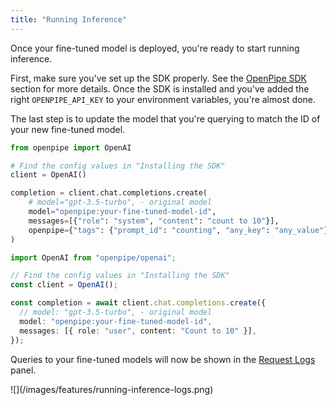 ```yaml
---
title: "Running Inference"
---
```


Once your fine-tuned model is deployed, you're ready to start running inference.

First, make sure you've set up the SDK properly. See the [OpenPipe SDK](/getting-started/openpipe-sdk) section for more details. Once the SDK is installed and you've added the right
`OPENPIPE_API_KEY` to your environment variables, you're almost done.

The last step is to update the model that you're querying to match the ID of your new fine-tuned model.

<Tabs>
  <Tab title="Python">

```python
from openpipe import OpenAI

# Find the config values in "Installing the SDK"
client = OpenAI()

completion = client.chat.completions.create(
    # model="gpt-3.5-turbo", - original model
    model="openpipe:your-fine-tuned-model-id",
    messages=[{"role": "system", "content": "count to 10"}],
    openpipe={"tags": {"prompt_id": "counting", "any_key": "any_value"}},
)
```

  </Tab>
  <Tab title="NodeJS">

```typescript
import OpenAI from "openpipe/openai";

// Find the config values in "Installing the SDK"
const client = OpenAI();

const completion = await client.chat.completions.create({
  // model: "gpt-3.5-turbo", - original model
  model: "openpipe:your-fine-tuned-model-id",
  messages: [{ role: "user", content: "Count to 10" }],
});
```

  </Tab>
</Tabs>

Queries to your fine-tuned models will now be shown in the [Request Logs](/features/request-logs) panel.

<Frame>![](/images/features/running-inference-logs.png)</Frame>
